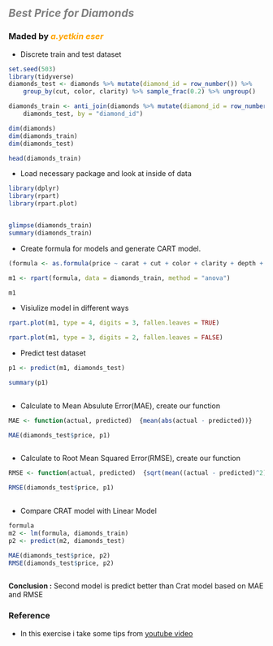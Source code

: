 

## <span style="color:grey">__*Best Price for Diamonds*__</span>
### Maded by <span style="color:orange">__*a.yetkin eser*__</span>


* Discrete train and test dataset
```r
set.seed(503)
library(tidyverse)
diamonds_test <- diamonds %>% mutate(diamond_id = row_number()) %>% 
    group_by(cut, color, clarity) %>% sample_frac(0.2) %>% ungroup()

diamonds_train <- anti_join(diamonds %>% mutate(diamond_id = row_number()), 
    diamonds_test, by = "diamond_id")

dim(diamonds)
dim(diamonds_train)
dim(diamonds_test)

head(diamonds_train)

```




* Load necessary package and look at inside of data
```r

library(dplyr)
library(rpart)
library(rpart.plot)


glimpse(diamonds_train)
summary(diamonds_train)

```


* Create formula for models and generate CART model.

```r
(formula <- as.formula(price ~ carat + cut + color + clarity + depth + table + x + y + z)) 

m1 <- rpart(formula, data = diamonds_train, method = "anova")

m1
```

* Visiulize model in different ways

```r

rpart.plot(m1, type = 4, digits = 3, fallen.leaves = TRUE)

```

```r

rpart.plot(m1, type = 3, digits = 2, fallen.leaves = FALSE)

```

* Predict test dataset

```r


p1 <- predict(m1, diamonds_test)

summary(p1)
  
```

* Calculate to Mean Absulute Error(MAE), create our function

```r

MAE <- function(actual, predicted)  {mean(abs(actual - predicted))}

MAE(diamonds_test$price, p1)
  
```

* Calculate to Root Mean Squared Error(RMSE), create our function

```r

RMSE <- function(actual, predicted)  {sqrt(mean((actual - predicted)^2))}

RMSE(diamonds_test$price, p1)
  
```


* Compare CRAT model with Linear Model

```r

formula
m2 <- lm(formula, diamonds_train)  
p2 <- predict(m2, diamonds_test)

MAE(diamonds_test$price, p2)
RMSE(diamonds_test$price, p2)
  
```

__Conclusion :__ Second model is predict better than Crat model based on MAE and RMSE

### Reference
* In this exercise i take some tips from [youtube video](https://www.youtube.com/watch?v=MoBw5PiW56k)